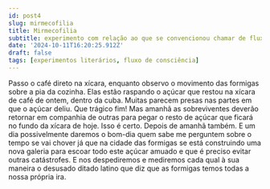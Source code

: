 ```yaml
---
id: post4
slug: mirmecofilia
title: Mirmecofilia
subtitle: experimento com relação ao que se convencionou chamar de fluxo de consciência
date: '2024-10-11T16:20:25.912Z'
draft: false
tags: [experimentos literários, fluxo de consciência]
---
```


Passo o café direto na xícara, enquanto observo o movimento das formigas sobre a pia da cozinha.
Elas estão raspando o açúcar que restou na xícara de café de ontem, dentro da cuba. Muitas parecem
presas nas partes em que o açúcar deliu. Que trágico fim! Mas amanhã 
as sobreviventes deverão retornar em companhia de outras para pegar o
resto de açúcar que ficará no fundo da xícara de hoje. Isso é certo. Depois de amanhã também. 
E um dia possivelmente daremos o bom-dia quem sabe me perguntem sobre o tempo se vai chover 
já que na cidade das formigas se está construindo uma nova galeria para escoar todo este 
açúcar amuado e que é preciso evitar outras catástrofes. E nos despediremos e mediremos cada 
qual à sua maneira o desusado ditado latino que diz que as formigas temos todas
a nossa própria ira.

